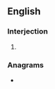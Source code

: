 ==English==

===Interjection===
{{en-interj}}

# {{lb|en|baseball}} {{n-g|Used by an [[umpire]] to [[invite]] the next [[batter]] to the [[batter's box]], especially at the [[beginning]] of a [[half]]-[[inning]].}}

===Anagrams===
* {{anagrams|en|butt-rape}}